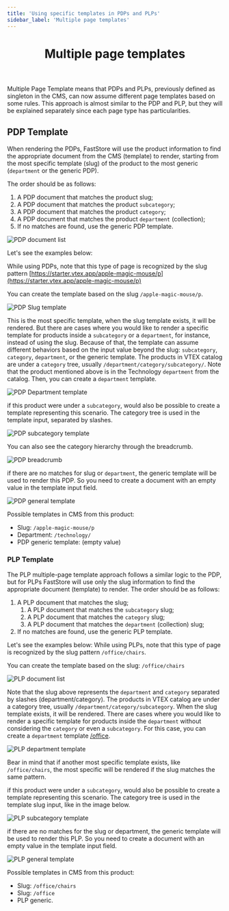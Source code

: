 ```yaml
---
title: 'Using specific templates in PDPs and PLPs'
sidebar_label: 'Multiple page templates'
---
```


<header>

# Multiple page templates

</header>

Multiple Page Template means that PDPs and PLPs, previously defined as singleton in the CMS, can now assume different page templates based on some rules. This approach is almost similar to the PDP and PLP, but they will be explained separately since each page type has particularities.

## PDP Template

When rendering the PDPs, FastStore will use the product information to find the appropriate document from the CMS (template) to render, starting from the most specific template (slug) of the product to the most generic (`department` or the generic PDP).

The order should be as follows:

1.  A PDP document that matches the product slug;
2.  A PDP document that matches the product `subcategory`;
3.  A PDP document that matches the product `category`;
4.  A PDP document that matches the product `department` (collection);
5.  If no matches are found, use the generic PDP template.

![PDP document list](https://vtexhelp.vtexassets.com/assets/docs/src/pdplist___a4862453821a4f753ac1d171cc3708b6.png)

Let's see the examples below:

While using PDPs, note that this type of page is recognized by the slug pattern [https://starter.vtex.app/apple-magic-mouse/p](https://starter.vtex.app/apple-magic-mouse/p)

You can create the template based on the slug `/apple-magic-mouse/p`.

![PDP Slug template](https://vtexhelp.vtexassets.com/assets/docs/src/pdpslug___c271bf0ba13f048deee0da6914dbc601.png)

This is the most specific template, when the slug template exists, it will be rendered.
But there are cases where you would like to render a specific template for products inside a `subcategory` or a `department`, for instance, instead of using the slug.
Because of that, the template can assume different behaviors based on the input value beyond the slug: `subcategory`, `category`, `department`, or the generic template.
The products in VTEX catalog are under a `category` tree, usually `/department/category/subcategory/`.
Note that the product mentioned above is in the Technology `department` from the catalog. Then, you can create a `department` template.

![PDP Department template](https://vtexhelp.vtexassets.com/assets/docs/src/pdpdepartment___402731c744a6ad033442eefabe442875.png)

if this product were under a `subcategory`, would also be possible to create a template representing this scenario. The category tree is used in the template input, separated by slashes.

![PDP subcategory template](https://vtexhelp.vtexassets.com/assets/docs/src/pdpsubcategory___902f100603227e1609763f96600a9e0f.png)

You can also see the category hierarchy through the breadcrumb.

![PDP breadcrumb](https://vtexhelp.vtexassets.com/assets/docs/src/breadcrumb___c9c12da51f685572dfb3a9403168b26a.png)

if there are no matches for slug or `department`, the generic template will be used to render this PDP. So you need to create a document with an empty value in the template input field.

![PDP general template](https://vtexhelp.vtexassets.com/assets/docs/src/pdpgeneral___374a4398e4c35e5374c09c07794498dc.png)

Possible templates in CMS from this product:

- Slug: `/apple-magic-mouse/p`
- Department: `/technology/`
- PDP generic template: (empty value)

### PLP Template

The PLP multiple-page template approach follows a similar logic to the PDP, but for PLPs FastStore will use only the slug information to find the appropriate document (template) to render. The order should be as follows:

1.  A PLP document that matches the slug;
    1. A PLP document that matches the `subcategory` slug;
    2. A PLP document that matches the `category` slug;
    3. A PLP document that matches the `department` (collection) slug;
2.  If no matches are found, use the generic PLP template.

Let's see the examples below:
While using PLPs, note that this type of page is recognized by the slug pattern `/office/chairs`.

You can create the template based on the slug: `/office/chairs`

![PLP document list](https://vtexhelp.vtexassets.com/assets/docs/src/plplist___8aceb65f7beec218a30ffc2c30474b64.png)

Note that the slug above represents the `department` and `category` separated by slashes (department/category). The products in VTEX catalog are under a category tree, usually `/department/category/subcategory`.
When the slug template exists, it will be rendered.
There are cases where you would like to render a specific template for products inside the `department` without considering the `category` or even a `subcategory`. For this case, you can create a `department` template [/office](https://starter.vtex.app/office/chairs).

![PLP department template](https://vtexhelp.vtexassets.com/assets/docs/src/plpdepartment___9b99d517fd8e2baef6d643d72f37a90a.png)

Bear in mind that if another most specific template exists, like `/office/chairs`, the most specific will be rendered if the slug matches the same pattern.

if this product were under a `subcategory`, would also be possible to create a template representing this scenario. The category tree is used in the template slug input, like in the image below.

![PLP subcategory template](https://vtexhelp.vtexassets.com/assets/docs/src/plpsubcategory___10655bbcb281020bf169301c26ec4976.png)

if there are no matches for the slug or department, the generic template will be used to render this PLP. So you need to create a document with an empty value in the template input field.

![PLP general template](https://vtexhelp.vtexassets.com/assets/docs/src/plpgeneral___318388319c4202f2f445ee99ddafb2e4.png)

Possible templates in CMS from this product:

- Slug: `/office/chairs`
- Slug: `/office`
- PLP generic.
